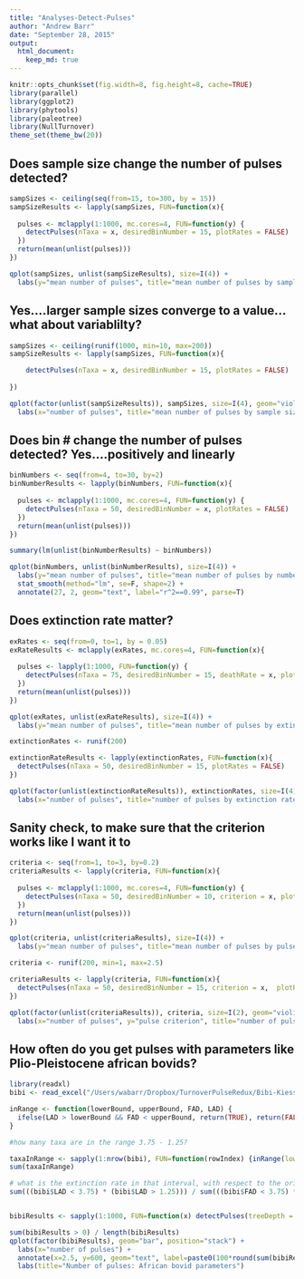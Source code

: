 ```yaml
---
title: "Analyses-Detect-Pulses"
author: "Andrew Barr"
date: "September 28, 2015"
output: 
  html_document:
    keep_md: true
---
```


```r
knitr::opts_chunk$set(fig.width=8, fig.height=8, cache=TRUE)
library(parallel)
library(ggplot2)
library(phytools)
library(paleotree)
library(NullTurnover)
theme_set(theme_bw(20))
```


## Does sample size change the number of pulses detected? 

```r
sampSizes <- ceiling(seq(from=15, to=300, by = 15))
sampSizeResults <- lapply(sampSizes, FUN=function(x){
  
  pulses <- mclapply(1:1000, mc.cores=4, FUN=function(y) {
    detectPulses(nTaxa = x, desiredBinNumber = 15, plotRates = FALSE)
  })
  return(mean(unlist(pulses)))
})
```

```r
qplot(sampSizes, unlist(sampSizeResults), size=I(4)) +   
  labs(y="mean number of pulses", title="mean number of pulses by sample size", x="sample size")
```

## Yes....larger sample sizes converge to a value...what about variablilty?

```r
sampSizes <- ceiling(runif(1000, min=10, max=200))
sampSizeResults <- lapply(sampSizes, FUN=function(x){

    detectPulses(nTaxa = x, desiredBinNumber = 15, plotRates = FALSE)
 
})

```

```r
qplot(factor(unlist(sampSizeResults)), sampSizes, size=I(4), geom="violin") +  
  labs(x="number of pulses", title="mean number of pulses by sample size", x="sample size")
```

## Does bin # change the number of pulses detected? Yes....positively and linearly

```r
binNumbers <- seq(from=4, to=30, by=2)
binNumberResults <- lapply(binNumbers, FUN=function(x){
  
  pulses <- mclapply(1:1000, mc.cores=4, FUN=function(y) {
    detectPulses(nTaxa = 50, desiredBinNumber = x, plotRates = FALSE)
  })
  return(mean(unlist(pulses)))
})

```

```r
summary(lm(unlist(binNumberResults) ~ binNumbers))
```

```r
qplot(binNumbers, unlist(binNumberResults), size=I(4)) +   
  labs(y="mean number of pulses", title="mean number of pulses by number of bins", x="number of bins") + 
  stat_smooth(method="lm", se=F, shape=2) + 
  annotate(27, 2, geom="text", label="r^2==0.99", parse=T)
```

## Does extinction rate matter?


```r
exRates <- seq(from=0, to=1, by = 0.05)
exRateResults <- mclapply(exRates, mc.cores=4, FUN=function(x){
  
  pulses <- lapply(1:1000, FUN=function(y) {
    detectPulses(nTaxa = 75, desiredBinNumber = 15, deathRate = x, plotRates = FALSE)
  })
  return(mean(unlist(pulses)))
})

```

```r
qplot(exRates, unlist(exRateResults), size=I(4)) +    
  labs(y="mean number of pulses", title="mean number of pulses by extinction rate", x="extinction rate" )
```

```r
extinctionRates <- runif(200)

extinctionRateResults <- lapply(extinctionRates, FUN=function(x){
  detectPulses(nTaxa = 50, desiredBinNumber = 15, plotRates = FALSE)
})

```

```r
qplot(factor(unlist(extinctionRateResults)), extinctionRates, size=I(4), geom="violin") +   
  labs(x="number of pulses", title="number of pulses by extinction rate", y="number of pulses")
```

## Sanity check, to make sure that the criterion works like I want it to

```r
criteria <- seq(from=1, to=3, by=0.2)
criteriaResults <- lapply(criteria, FUN=function(x){
  
  pulses <- mclapply(1:1000, mc.cores=4, FUN=function(y) {
    detectPulses(nTaxa = 50, desiredBinNumber = 10, criterion = x, plotRates = FALSE)
  })
  return(mean(unlist(pulses)))
})
```

```r
qplot(criteria, unlist(criteriaResults), size=I(4)) +    
  labs(y="mean number of pulses", title="mean number of pulses by pulse criterion", x="pulse criterion")
```

```r
criteria <- runif(200, min=1, max=2.5)

criteriaResults <- lapply(criteria, FUN=function(x){
  detectPulses(nTaxa = 50, desiredBinNumber = 15, criterion = x,  plotRates = FALSE)
})

```

```r
qplot(factor(unlist(criteriaResults)), criteria, size=I(2), geom="violin") +   
  labs(x="number of pulses", y="pulse criterion", title="number of pulses by criterion")
```

## How often do you get pulses with parameters like Plio-Pleistocene african bovids?

```r
library(readxl)
bibi <- read_excel("/Users/wabarr/Dropbox/TurnoverPulseRedux/Bibi-Kiessling-PNAS-Supp1.xlsx")

inRange <- function(lowerBound, upperBound, FAD, LAD) {
  ifelse(LAD > lowerBound && FAD < upperBound, return(TRUE), return(FALSE))
}

#how many taxa are in the range 3.75 - 1.25?

taxaInRange <- sapply(1:nrow(bibi), FUN=function(rowIndex) {inRange(lower=1.25, upper=3.75, FAD=bibi[rowIndex,"FAD"], LAD=bibi[rowIndex,"LAD"])})
sum(taxaInRange)

# what is the extinction rate in that interval, with respect to the originiation rate?
sum(((bibi$LAD < 3.75) * (bibi$LAD > 1.25))) / sum(((bibi$FAD < 3.75) * (bibi$FAD > 1.25)))


bibiResults <- sapply(1:1000, FUN=function(x) detectPulses(treeDepth = 2.5, criterion = 1.5, nTaxa=52, desiredBinNumber = 10, deathRate =  0.8533333))

```

```r
sum(bibiResults > 0) / length(bibiResults)
qplot(factor(bibiResults), geom="bar", position="stack") +  
  labs(x="number of pulses") + 
  annotate(x=2.5, y=600, geom="text", label=paste0(100*round(sum(bibiResults > 0) / length(bibiResults),2),"% of simulations \ndetect at least one pulse"), size=8) + 
  labs(title="Number of pulses: African bovid parameters")

```

